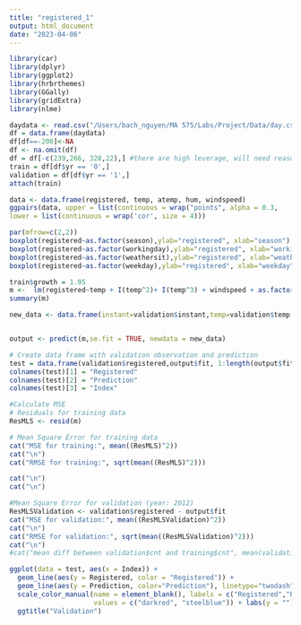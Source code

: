 ```yaml
---
title: "registered_1"
output: html_document
date: "2023-04-06"
---
```


```r
library(car)
library(dplyr)
library(ggplot2)
library(hrbrthemes)
library(GGally)
library(gridExtra)
library(nlme)
```

```r
daydata <- read.csv("/Users/bach_nguyen/MA 575/Labs/Project/Data/day.csv",header=TRUE)
df = data.frame(daydata)
df[df==-200]<-NA
df <- na.omit(df)
df = df[-c(239,266, 328,22),] #there are high leverage, will need reasons to justify removing
train = df[df$yr == '0',]
validation = df[df$yr == '1',]
attach(train)
```

```r
data <- data.frame(registered, temp, atemp, hum, windspeed)
ggpairs(data, upper = list(continuous = wrap("points", alpha = 0.3,    size=0.1)),
lower = list(continuous = wrap('cor', size = 4)))
```

```r
par(mfrow=c(2,2))
boxplot(registered~as.factor(season),ylab="registered", xlab="season")
boxplot(registered~as.factor(workingday),ylab="registered", xlab="workingday")
boxplot(registered~as.factor(weathersit),ylab="registered", xlab="weathersit")
boxplot(registered~as.factor(weekday),ylab="registered", xlab="weekday")
```

```r
train$growth = 1.05
m <-  lm(registered~temp + I(temp^2)+ I(temp^3) + windspeed + as.factor(season) + as.factor(weathersit) + train$growth*(temp + I(temp^2)+ I(temp^3) + windspeed + as.factor(season) + as.factor(weathersit)))
summary(m)
```


```r
new_data <- data.frame(instant=validation$instant,temp=validation$temp, windspeed =validation$windspeed,hum=validation$hum, season =validation$season, weathersit=validation$weathersit, workingday=validation$workingday, mnth= validation$mnth, holiday = validation$holiday, weekday=validation$weekday, yr=validation$yr)


output <- predict(m,se.fit = TRUE, newdata = new_data)

# Create data frame with validation observation and prediction
test = data.frame(validation$registered,output$fit, 1:length(output$fit));
colnames(test)[1] = "Registered"
colnames(test)[2] = "Prediction"
colnames(test)[3] = "Index"
```


```r
#Calculate MSE
# Residuals for training data
ResMLS <- resid(m)

# Mean Square Error for training data
cat("MSE for training:", mean((ResMLS)^2))
cat("\n")
cat("RMSE for training:", sqrt(mean((ResMLS)^2)))

cat("\n")
cat("\n")

#Mean Square Error for validation (year: 2012)
ResMLSValidation <- validation$registered - output$fit
cat("MSE for validation:", mean((ResMLSValidation)^2))
cat("\n")
cat("RMSE for validation:", sqrt(mean((ResMLSValidation)^2)))
cat("\n")
#cat("mean diff between validation$cnt and training$cnt", mean(validation$cnt - train$cnt))
```

```r
ggplot(data = test, aes(x = Index)) +
  geom_line(aes(y = Registered, color = "Registered")) + 
  geom_line(aes(y = Prediction, color="Prediction"), linetype="twodash") +  
  scale_color_manual(name = element_blank(), labels = c("Registered","Prediction"),
                     values = c("darkred", "steelblue")) + labs(y = "") + 
  ggtitle("Validation")
```

```r

```

